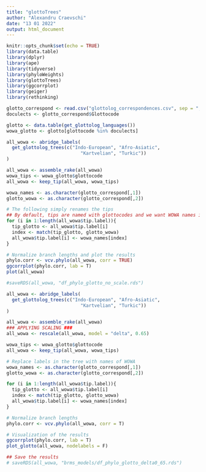 ---
title: "glottoTrees"
author: "Alexandru Craevschi"
date: "13 01 2022"
output: html_document
---

```{r setup, include=FALSE}
knitr::opts_chunk$set(echo = TRUE)
library(data.table)
library(dplyr)
library(ape)
library(tidyverse)
library(phyloWeights)
library(glottoTrees)
library(ggcorrplot)
library(geiger)
library(rethinking)
```


```{r}
glotto_correspond <- read.csv("glottolog_correspondences.csv", sep = ";")
doculects <- glotto_correspond$Glottocode
```

```{r}
glotto <- data.table(get_glottolog_languages())
wowa_glotto <- glotto[glottocode %in% doculects]
```

```{r}
all_wowa <- abridge_labels(
  get_glottolog_trees(c("Indo-European", "Afro-Asiatic", 
                           "Kartvelian", "Turkic"))
)

all_wowa <- assemble_rake(all_wowa)
wowa_tips <- wowa_glotto$glottocode
all_wowa <- keep_tip(all_wowa, wowa_tips)

wowa_names <- as.character(glotto_correspond[,1])
glotto_wowa <- as.character(glotto_correspond[,2])

# The following simply renames the tips 
## By default, tips are named with glottocodes and we want WOWA names instead
for (i in 1:length(all_wowa$tip.label)){
  tip_glotto <- all_wowa$tip.label[i]
  index <- match(tip_glotto, glotto_wowa)
  all_wowa$tip.label[i] <- wowa_names[index]
}

```


```{r}
# Normalize branch lengths and plot the results 
phylo.corr <- vcv.phylo(all_wowa, corr = TRUE)
ggcorrplot(phylo.corr, lab = T)
plot(all_wowa)

#saveRDS(all_wowa, "df_phylo_glotto_no_scale.rds")
```

```{r}

all_wowa <- abridge_labels(
  get_glottolog_trees(c("Indo-European", "Afro-Asiatic", 
                           "Kartvelian", "Turkic"))
)

all_wowa <- assemble_rake(all_wowa)
### APPLYING SCALING ###
all_wowa <- rescale(all_wowa, model = "delta", 0.65)

wowa_tips <- wowa_glotto$glottocode
all_wowa <- keep_tip(all_wowa, wowa_tips)

# Replace labels in the tree with names of WOWA
wowa_names <- as.character(glotto_correspond[,1])
glotto_wowa <- as.character(glotto_correspond[,2])

for (i in 1:length(all_wowa$tip.label)){
  tip_glotto <- all_wowa$tip.label[i]
  index <- match(tip_glotto, glotto_wowa)
  all_wowa$tip.label[i] <- wowa_names[index]
}

# Normalize branch lengths
phylo.corr <- vcv.phylo(all_wowa, corr = T)

# Visualization of the results
ggcorrplot(phylo.corr, lab = T)
plot_glotto(all_wowa, nodelabels = F)
```

```{r}
## Save the results
# saveRDS(all_wowa, "brms_models/df_phylo_glotto_delta0_65.rds")
```

